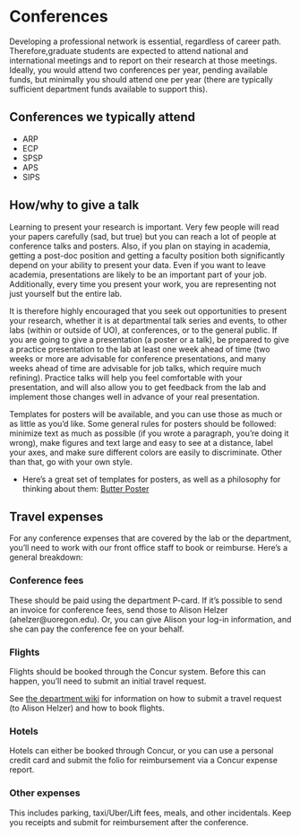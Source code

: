 # Conferences{#conf}

Developing a professional network is essential, regardless of career path. Therefore,graduate students are expected to attend national and international meetings and to report on their research at those meetings. Ideally, you would attend two conferences per year, pending available funds, but minimally you should attend one per year (there are typically sufficient department funds available to support this). 

## Conferences we typically attend

- ARP	
- ECP
- SPSP
- APS
- SIPS

## How/why to give a talk

Learning to present your research is important. Very few people will read your papers carefully (sad, but true) but you can reach a lot of people at conference talks and posters. Also, if you plan on staying in academia, getting a post-doc position and getting a faculty position both significantly depend on your ability to present your data. Even if you want to leave academia, presentations are likely to be an important part of your job. Additionally, every time you present your work, you are representing not just yourself but the entire lab.

It is therefore highly encouraged that you seek out opportunities to present your research, whether it is at departmental talk series and events, to other labs (within or outside of UO), at conferences, or to the general public. If you are going to give a presentation (a poster or a talk), be prepared to give a practice presentation to the lab at least one week ahead of time (two weeks or more are advisable for conference presentations, and many weeks ahead of time are advisable for job talks, which require much refining).  Practice talks will help you feel comfortable with your presentation, and will also allow you to get feedback from the lab and implement those changes well in advance of your real presentation. 

Templates for posters will be available, and you can use those as much or as little as you’d like. Some general rules for posters should be followed: minimize text as much as possible (if you wrote a paragraph, you’re doing it wrong), make figures and text large and easy to see at a distance, label your axes, and make sure different colors are easily to discriminate. Other than that, go with your own style.

  * Here's a great set of templates for posters, as well as a philosophy for thinking about them: [Butter Poster](https://derekcrowe.net/butterposter) 
  
## Travel expenses

For any conference expenses that are covered by the lab or the department, you'll need to work with our front office staff to book or reimburse. Here's a general breakdown:

### Conference fees

These should be paid using the department P-card. If it's possible to send an invoice for conference fees, send those to Alison Helzer (ahelzer@uoregon.edu). Or, you can give Alison your log-in information, and she can pay the conference fee on your behalf.

### Flights

Flights should be booked through the Concur system. Before this can happen, you'll need to submit an initial travel request.

See [the department wiki](https://psywiki.uoregon.edu/index.php?title=Psychology/Travel_Policies_and_Procedures) for information on how to submit a travel request (to Alison Helzer) and how to book flights.

### Hotels

Hotels can either be booked through Concur, or you can use a personal credit card and submit the folio for reimbursement via a Concur expense report. 

### Other expenses

This includes parking, taxi/Uber/Lift fees, meals, and other incidentals. Keep you receipts and submit for reimbursement after the conference.


